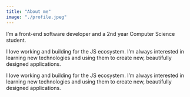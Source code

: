 ```yaml
---
title: "About me"
image: "./profile.jpeg"
---
```



I’m a front-end software developer and a 2nd year Computer Science student.

I love working and building for the <Underlining>JS</Underlining> ecosystem. I’m always interested in learning new
technologies and using them to create new, beautifully designed applications.

I love working and building for the JS ecosystem. I’m always interested in learning new
technologies and using them to create new, beautifully designed applications.
